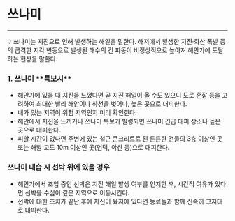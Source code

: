 
# 쓰나미

---

<aside>
💡 쓰나미는 지진으로 인해 발생하는 해일을 말한다. 해저에서 발생한 지진·화산 폭발 등의 
급격한 지각 변동으로 발생된 해수의 긴 파동이 비정상적으로 높아져 해안가에 도달하는 
현상을 말한다.

</aside>

### 1. 쓰나미 \***\*특보시\*\***

- 해안가에 있을 때 지진을 느꼈다면 곧 지진 해일이 올 수도 있으니 도로 혼잡 등을 고려하여 최대한 빨리 해안이나 하천을 벗어나, 높은 곳으로 대피한다.
- 내가 있는 지역이 위험 지역인지 미리 확인한다.
- 해안에서 지진을 느끼거나 쓰나미 특보가 발령되면 쓰나미 긴급 대피 장소나 높은 곳으로 대피한다.
- 피할 시간이 없다면 주변에 있는 철근 콘크리트로 된 튼튼한 건물의 3층 이상인 곳 또는 해발 고도 10m 이상인 곳(언덕, 야산 등)으로 대피한다.

### 쓰나미 내습 시 선박 위에 있을 경우

- 해안가에서 조업 중인 선박은 지진 해일 발생 여부를 인지한 후, 시간적 여유가 있다면 선박을 수심이 깊은 지역으로 이동시킨다.
- 선박에 대한 조치가 끝난 후에 자신이 육지에 있다면 동료들과 함께 신속히 고지대로 대피한다.


